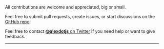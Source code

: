 All contributions are welcome and appreciated, big or small.

Feel free to submit pull requests, create issues, or start discussions on the [GitHub repo](https://github.com/trpc/trpc).

Feel free to contact [**@alexdotjs** on Twitter](https://twitter.com/alexdotjs) if you need help or want to give feedback.

---


<SponsorButton />
